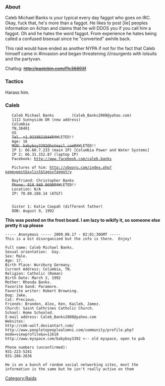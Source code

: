 {{watched}}

{{Raid Infobox
 |firstboard     = <del>http://888chan.org/i/res/128615.html</del>
 |image = [[File:Caleb.jpg|150px|center]]
 |legend = Ta/r/get
}}
<br><br>

===About===

Caleb Michael Banks is your typical every day faggot who goes on IRC. Okay, fuck that, he's more than a faggot. He likes to post [lie] peoples information on 4chan and claims that he will DDOS you if you call him a faggot. Oh and he hates the word faggot. From experience he hates being called a confused bisexual since he "converted" awhile back.

This raid would have ended as another NYPA if not for the fact that Caleb himself came in #invasion and began threatening /i/nsurgents with lolsuits and the partyvan.

Chatlog: <s>http://pastebin.com/f1c36893f</s>

===Tactics===

Harass him.

===Caleb===

    Caleb Michael Banks        (Caleb_Banks2008@yahoo.com)
    1112 Sunnyside DR (new address)
    Columbia
    TN,38401
    US
    <strike>Tel. +1.9319821844</strike>BAWLETED!!
    Age: 16
    <strike>MSN: babyboy3392@hotmail.com</strike>BAWLETED!!
    IP 1: 66.60.7.233 (main IP) [Columbia Power and Water Systems]
    IP 2: 66.31.152.87 (laptop IP)
    Facebook: http://www.facebook.com/caleb.banks
    
    Pictures of him: http://xbooru.com/index.php?page=post&s=list&tags=faggotry

    Boyfriend: Christopher Banks
    <strike>Phone: 918 948 0690</strike>BAWLETED!!
    Location: N/A
    IP: 70.88.188.14 (AT&T)
    

    Sister 1: Katie Coopah (different father)
    DOB: August 9, 1992

    

'''This was posted on the frost board.  I am lazy to wikify it, so someone else pretty it up please'''
<pre>
----- Anonymous ----- 2009.08.17 - 02:01:30GMT -----
This is a bit disorganized but the info is there.  Enjoy!

Full name: Caleb Michael Banks.
Sexual orientation:  Gay.
Sex: Male.
Age: 17.
Birth Place: Wurzburg Germany.
Current Address: Columbia, TN.
Religion: Catholic (Roman)
Birth Date: March 3, 1992
Mother: Rhonda Banks.
Favorite band: Paramore.
Favorite writer: Robert Browning.
Dog: Jake.
Cat: Precious.
Friends: Brandon, Alex, Ken, Kaileb, Jamez.
Church: Saint Cathrines Catholic Church.
School: Home Schooled.
E-mail address: Caleb_Banks2008@yahoo.com
Websites:
http://cmb-wolf.deviantart.com/
http://www.peopletopeoplealumni.com/community/profile.php?mode=viewprofile&u=11618
http://www.myspace.com/babyboy3392 <-- old myspace, open to pub

Phone numbers (unconfirmed):
931-223-5241
931-286-2636

He is on a bunch of random social networking sites, most the information is the same but he isn't really active on them
</pre>
[[Category:Raids]]